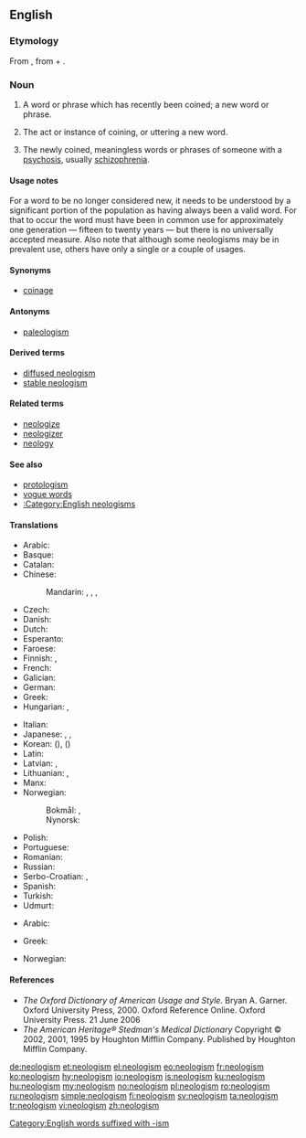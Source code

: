 {{selfref|See also [[Wiktionary:Neologisms]]}}
==English==
{{wikipedia}}

===Etymology===
From {{etyl|fr|en}} {{m|fr|néologisme}}, from {{etyl|grc|en}} {{m|grc|νέος||new}} + {{m|grc|λόγος||word}}.

===Noun===
{{en-noun|~}}

# {{label|en|linguistics}} A word or phrase which has recently been coined; a new word or phrase.
# {{label|en|linguistics|uncountable}} The act or instance of coining, or uttering a new word.
# {{label|en|psychiatry}} The newly coined, meaningless words or phrases of someone with a [[psychosis]], usually [[schizophrenia]].

====Usage notes====
For a word to be no longer considered new, it needs to be understood by a significant portion of the population as having always been a valid word. For that to occur the word must have been in common use for approximately one generation &mdash; fifteen to twenty years &mdash; but there is no universally accepted measure. Also note that although some neologisms may be in prevalent use, others have only a single or a couple of usages.

====Synonyms====
* [[coinage]]

====Antonyms====
* [[paleologism]]

====Derived terms====
* [[diffused neologism]]
* [[stable neologism]]

====Related terms====
* [[neologize]]
* [[neologizer]]
* [[neology]]

====See also====
* [[protologism]]
* [[vogue word]]s
* [[:Category:English neologisms]]

====Translations====
{{trans-top|recently coined word}}
* Arabic: {{t|ar|مُوَلَّدَة|f}}
* Basque: {{t|eu|neologismo}}
* Catalan: {{t|ca|neologisme|m}}
* Chinese:
*: Mandarin: {{t|cmn|新詞語|sc=Hani}}, {{t+|cmn|新词语|tr=xīncíyǔ|sc=Hani}}, {{t|cmn|新詞|sc=Hani}}, {{t+|cmn|新词|tr=xīncí|sc=Hani}}
* Czech: {{t+|cs|novotvar|m}}
* Danish: {{t+|da|neologisme|c}}
* Dutch: {{t+|nl|neologisme|n}}
* Esperanto: {{t+|eo|neologismo}}
* Faroese: {{t|fo|nýggjyrði|n}}
* Finnish: {{t|fi|uudismuodoste}}, {{t+|fi|uudissana}}
* French: {{t+|fr|néologisme|m}}
* Galician: {{t|gl|neoloxismo|m}}
* German: {{t+|de|Neologismus|m}}
* Greek: {{t+|el|νεολογισμός|m}}
* Hungarian: {{t+|hu|neologizmus}}, {{t|hu|szóújítás}}
{{trans-mid}}
* Italian: {{t+|it|neologismo|m}}
* Japanese: {{t+|ja|新語|tr=しんご, shingo}}, {{t|ja|新造語|tr=しんぞうご, shinzōgo}}, {{t+|ja|造語|tr=ぞうご, zōgo}}
* Korean: {{t+|ko|신어|sc=Hang}} ({{t+|ko|新語|sc=Hani}}), {{t+|ko|신조어|sc=Hang}} ({{t+|ko|新造語|sc=Hani}})
* Latin: {{t|la|neologismus|m}}
* Latvian: {{t+|lv|jaunvārds|m}}, {{t|lv|neoloģisms|m}}
* Lithuanian: {{t|lt|naujadaras|m}}, {{t|lt|neologizmas|m}}
* Manx: {{t|gv|noa-ockle|m}}
* Norwegian:
*: Bokmål: {{t+|no|neologisme|m}}, {{t|no|nyord|n}}
*: Nynorsk: {{t+|no|neologisme|m}}
* Polish: {{t+|pl|neologizm|m}}
* Portuguese: {{t+|pt|neologismo|m}}
* Romanian: {{t+|ro|neologism|n}}
* Russian: {{t+|ru|неологи́зм|m}}
* Serbo-Croatian: {{t+|sh|neologizam|m}}, {{t+|sh|novotvorenica|f}}
* Spanish: {{t+|es|neologismo|m}}
* Turkish: {{t|tr|yenici deyim}}
* Udmurt: {{t|udm|вылькыл}}
{{trans-bottom}}

{{trans-top|instance of coinage}}
* Arabic: {{t+|ar|تَوْلِيد|m}}
{{trans-mid}}
{{trans-bottom}}

{{trans-top|schizophrenic meaningless word}}
* Greek: {{t+|el|νεολογισμός|m}}
{{trans-mid}}
* Norwegian: {{t+|no|neologisme|m}}
{{trans-bottom}}

====References====
* ''The Oxford Dictionary of American Usage and Style.'' Bryan A. Garner. Oxford University Press, 2000. Oxford Reference Online. Oxford University Press. 21 June 2006
* ''The American Heritage® Stedman's Medical Dictionary'' Copyright © 2002, 2001, 1995 by Houghton Mifflin Company. Published by Houghton Mifflin Company.

[[Category:English words suffixed with -ism]]

[[de:neologism]]
[[et:neologism]]
[[el:neologism]]
[[eo:neologism]]
[[fr:neologism]]
[[ko:neologism]]
[[hy:neologism]]
[[io:neologism]]
[[is:neologism]]
[[ku:neologism]]
[[hu:neologism]]
[[my:neologism]]
[[no:neologism]]
[[pl:neologism]]
[[ro:neologism]]
[[ru:neologism]]
[[simple:neologism]]
[[fi:neologism]]
[[sv:neologism]]
[[ta:neologism]]
[[tr:neologism]]
[[vi:neologism]]
[[zh:neologism]]